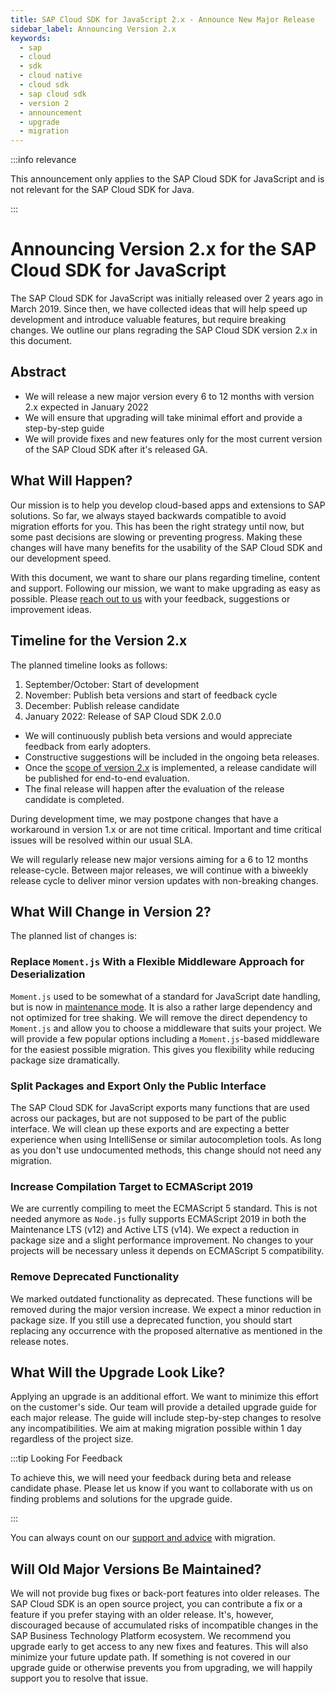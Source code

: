 ```yaml
---
title: SAP Cloud SDK for JavaScript 2.x - Announce New Major Release
sidebar_label: Announcing Version 2.x
keywords:
  - sap
  - cloud
  - sdk
  - cloud native
  - cloud sdk
  - sap cloud sdk
  - version 2
  - announcement
  - upgrade
  - migration
---
```


:::info relevance

This announcement only applies to the SAP Cloud SDK for JavaScript and is not relevant for the SAP Cloud SDK for Java.

:::

# Announcing Version 2.x for the SAP Cloud SDK for JavaScript

The SAP Cloud SDK for JavaScript was initially released over 2 years ago in March 2019.
Since then, we have collected ideas that will help speed up development and introduce valuable features, but require breaking changes.
We outline our plans regrading the SAP Cloud SDK version 2.x in this document.

## Abstract

- We will release a new major version every 6 to 12 months with version 2.x expected in January 2022
- We will ensure that upgrading will take minimal effort and provide a step-by-step guide
- We will provide fixes and new features only for the most current version of the SAP Cloud SDK after it's released GA.

## What Will Happen?

Our mission is to help you develop cloud-based apps and extensions to SAP solutions.
So far, we always stayed backwards compatible to avoid migration efforts for you.
This has been the right strategy until now, but some past decisions are slowing or preventing progress.
Making these changes will have many benefits for the usability of the SAP Cloud SDK and our development speed.

With this document, we want to share our plans regarding timeline, content and support.
Following our mission, we want to make upgrading as easy as possible.
Please [reach out to us](https://github.com/SAP/cloud-sdk-js/discussions/1518) with your feedback, suggestions or improvement ideas.

## Timeline for the Version 2.x

The planned timeline looks as follows:

1. September/October: Start of development
2. November: Publish beta versions and start of feedback cycle
3. December: Publish release candidate
4. January 2022: Release of SAP Cloud SDK 2.0.0

- We will continuously publish beta versions and would appreciate feedback from early adopters.
- Constructive suggestions will be included in the ongoing beta releases.
- Once the [scope of version 2.x](#what-will-change-in-version-2) is implemented, a release candidate will be published for end-to-end evaluation.
- The final release will happen after the evaluation of the release candidate is completed.

During development time, we may postpone changes that have a workaround in version 1.x or are not time critical.
Important and time critical issues will be resolved within our usual SLA.

We will regularly release new major versions aiming for a 6 to 12 months release-cycle.
Between major releases, we will continue with a biweekly release cycle to deliver minor version updates with non-breaking changes.

## What Will Change in Version 2?

The planned list of changes is:

### Replace `Moment.js` With a Flexible Middleware Approach for Deserialization

`Moment.js` used to be somewhat of a standard for JavaScript date handling, but is now in [maintenance mode](https://www.npmjs.com/package/moment#project-status).
It is also a rather large dependency and not optimized for tree shaking.
We will remove the direct dependency to `Moment.js` and allow you to choose a middleware that suits your project.
We will provide a few popular options including a `Moment.js`-based middleware for the easiest possible migration.
This gives you flexibility while reducing package size dramatically.

### Split Packages and Export Only the Public Interface

The SAP Cloud SDK for JavaScript exports many functions that are used across our packages, but are not supposed to be part of the public interface.
We will clean up these exports and are expecting a better experience when using IntelliSense or similar autocompletion tools.
As long as you don't use undocumented methods, this change should not need any migration.

### Increase Compilation Target to ECMAScript 2019

We are currently compiling to meet the ECMAScript 5 standard.
This is not needed anymore as `Node.js` fully supports ECMAScript 2019 in both the Maintenance LTS (v12) and Active LTS (v14).
We expect a reduction in package size and a slight performance improvement.
No changes to your projects will be necessary unless it depends on ECMAScript 5 compatibility.

### Remove Deprecated Functionality

We marked outdated functionality as deprecated.
These functions will be removed during the major version increase.
We expect a minor reduction in package size.
If you still use a deprecated function, you should start replacing any occurrence with the proposed alternative as mentioned in the release notes.

## What Will the Upgrade Look Like?

Applying an upgrade is an additional effort.
We want to minimize this effort on the customer's side.
Our team will provide a detailed upgrade guide for each major release.
The guide will include step-by-step changes to resolve any incompatibilities.
We aim at making migration possible within 1 day regardless of the project size.

:::tip Looking For Feedback

To achieve this, we will need your feedback during beta and release candidate phase.
Please let us know if you want to collaborate with us on finding problems and solutions for the upgrade guide.

:::

You can always count on our [support and advice](../overview/support.mdx) with migration.

## Will Old Major Versions Be Maintained?

We will not provide bug fixes or back-port features into older releases.
The SAP Cloud SDK is an open source project, you can contribute a fix or a feature if you prefer staying with an older release.
It's, however, discouraged because of accumulated risks of incompatible changes in the SAP Business Technology Platform ecosystem.
We recommend you upgrade early to get access to any new fixes and features.
This will also minimize your future update path.
If something is not covered in our upgrade guide or otherwise prevents you from upgrading, we will happily support you to resolve that issue.
